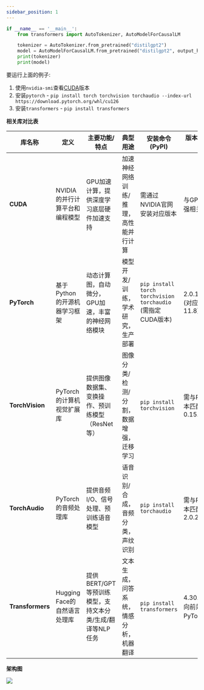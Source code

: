 ```yaml
---
sidebar_position: 1
---
```

```python
if __name__ == '__main__':
    from transformers import AutoTokenizer, AutoModelForCausalLM

    tokenizer = AutoTokenizer.from_pretrained("distilgpt2")
    model = AutoModelForCausalLM.from_pretrained("distilgpt2", output_hidden_states=True)
    print(tokenizer)
    print(model) 
```

要运行上面的例子:

1. 使用`nvidia-smi`查看[CUDA](./CUDA.mdx)版本
2. 安装`pytorch` - `pip install torch torchvision torchaudio --index-url https://download.pytorch.org/whl/cu126`
3. 安装`transformers` - `pip install transformers`


**相关库对比表**

| 库名称         | 定义                                                                 | 主要功能/特点                                                                 | 典型用途                                                                 | 安装命令 (PyPI)                                                                 | 版本兼容性 (示例)                          |
|----------------|----------------------------------------------------------------------|------------------------------------------------------------------------------|--------------------------------------------------------------------------|---------------------------------------------------------------------------------|--------------------------------------------|
| **CUDA**       | NVIDIA的并行计算平台和编程模型                                       | GPU加速计算，提供深度学习底层硬件加速支持                                     | 加速神经网络训练/推理，高性能并行计算                                    | 需通过NVIDIA官网安装对应版本                                                     | 与GPU驱动版本强相关                        |
| **PyTorch**    | 基于Python的开源机器学习框架                                         | 动态计算图，自动微分，GPU加速，丰富的神经网络模块                            | 模型开发/训练，学术研究，生产部署                                        | `pip install torch torchvision torchaudio` (需指定CUDA版本)                       | 2.0.1+cu118 (对应CUDA 11.8)                |
| **TorchVision**| PyTorch的计算机视觉扩展库                                            | 提供图像数据集、变换操作、预训练模型（ResNet等）                              | 图像分类/检测/分割，数据增强，迁移学习                                   | `pip install torchvision`                                                       | 需与PyTorch版本匹配 (e.g. 0.15.1+cu118)    |
| **TorchAudio** | PyTorch的音频处理库                                                  | 提供音频I/O、信号处理、预训练语音模型                                         | 语音识别/合成，音频分类，声纹识别                                        | `pip install torchaudio`                                                        | 需与PyTorch版本匹配 (e.g. 2.0.2+cu118)     |
| **Transformers**| Hugging Face的自然语言处理库                                        | 提供BERT/GPT等预训练模型，支持文本分类/生成/翻译等NLP任务                     | 文本生成，问答系统，情感分析，机器翻译                                   | `pip install transformers`                                                      | 4.30.0+ (通常向前兼容主流PyTorch版本)       |

**架构图**

![](https://github.com/cruldra/picx-images-hosting/raw/master/image.1ovji4pgaa.png)